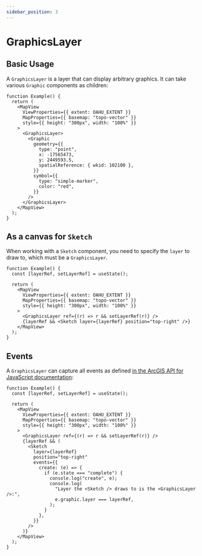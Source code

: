 ```yaml
---
sidebar_position: 3
---
```


# GraphicsLayer

## Basic Usage

A `GraphicsLayer` is a layer that can display arbitrary graphics. It can take various `Graphic` components as children:

```tsx live
function Example() {
  return (
    <MapView
      ViewProperties={{ extent: OAHU_EXTENT }}
      MapProperties={{ basemap: "topo-vector" }}
      style={{ height: "300px", width: "100%" }}
    >
      <GraphicsLayer>
        <Graphic
          geometry={{
            type: "point",
            x: -17565473,
            y: 2449593.5,
            spatialReference: { wkid: 102100 },
          }}
          symbol={{
            type: "simple-marker",
            color: "red",
          }}
        />
      </GraphicsLayer>
    </MapView>
  );
}
```

## As a canvas for `Sketch`

When working with a `Sketch` component, you need to specify the `layer` to draw to, which must be a `GraphicsLayer`.

```tsx live
function Example() {
  const [layerRef, setLayerRef] = useState();

  return (
    <MapView
      ViewProperties={{ extent: OAHU_EXTENT }}
      MapProperties={{ basemap: "topo-vector" }}
      style={{ height: "300px", width: "100%" }}
    >
      <GraphicsLayer ref={(r) => r && setLayerRef(r)} />
      {layerRef && <Sketch layer={layerRef} position="top-right" />}
    </MapView>
  );
}
```

## Events

A `GraphicsLayer` can capture all events as defined [in the ArcGIS API for JavaScript documentation](https://developers.arcgis.com/javascript/latest/api-reference/esri-layers-GraphicsLayer.html#events-summary):

```tsx live
function Example() {
  const [layerRef, setLayerRef] = useState();

  return (
    <MapView
      ViewProperties={{ extent: OAHU_EXTENT }}
      MapProperties={{ basemap: "topo-vector" }}
      style={{ height: "300px", width: "100%" }}
    >
      <GraphicsLayer ref={(r) => r && setLayerRef(r)} />
      {layerRef && (
        <Sketch
          layer={layerRef}
          position="top-right"
          events={{
            create: (e) => {
              if (e.state === "complete") {
                console.log("create", e);
                console.log(
                  "Layer the <Sketch /> draws to is the <GraphicsLayer />:",
                  e.graphic.layer === layerRef,
                );
              }
            },
          }}
        />
      )}
    </MapView>
  );
}
```
